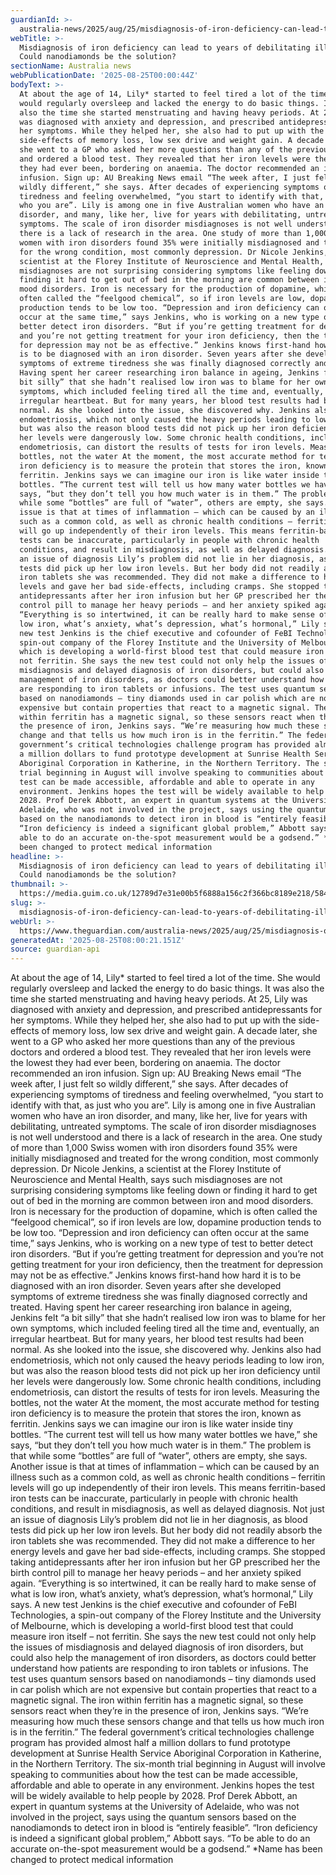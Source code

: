 ```yaml
---
guardianId: >-
  australia-news/2025/aug/25/misdiagnosis-of-iron-deficiency-can-lead-to-years-of-debilitating-illness-could-nanodiamonds-be-the-solution
webTitle: >-
  Misdiagnosis of iron deficiency can lead to years of debilitating illness.
  Could nanodiamonds be the solution?
sectionName: Australia news
webPublicationDate: '2025-08-25T00:00:44Z'
bodyText: >-
  At about the age of 14, Lily* started to feel tired a lot of the time. She
  would regularly oversleep and lacked the energy to do basic things. It was
  also the time she started menstruating and having heavy periods. At 25, Lily
  was diagnosed with anxiety and depression, and prescribed antidepressants for
  her symptoms. While they helped her, she also had to put up with the
  side-effects of memory loss, low sex drive and weight gain. A decade later,
  she went to a GP who asked her more questions than any of the previous doctors
  and ordered a blood test. They revealed that her iron levels were the lowest
  they had ever been, bordering on anaemia. The doctor recommended an iron
  infusion. Sign up: AU Breaking News email “The week after, I just felt so
  wildly different,” she says. After decades of experiencing symptoms of
  tiredness and feeling overwhelmed, “you start to identify with that, as just
  who you are”. Lily is among one in five Australian women who have an iron
  disorder, and many, like her, live for years with debilitating, untreated
  symptoms. The scale of iron disorder misdiagnoses is not well understood and
  there is a lack of research in the area. One study of more than 1,000 Swiss
  women with iron disorders found 35% were initially misdiagnosed and treated
  for the wrong condition, most commonly depression. Dr Nicole Jenkins, a
  scientist at the Florey Institute of Neuroscience and Mental Health, says such
  misdiagnoses are not surprising considering symptoms like feeling down or
  finding it hard to get out of bed in the morning are common between iron and
  mood disorders. Iron is necessary for the production of dopamine, which is
  often called the “feelgood chemical”, so if iron levels are low, dopamine
  production tends to be low too. “Depression and iron deficiency can often
  occur at the same time,” says Jenkins, who is working on a new type of test to
  better detect iron disorders. “But if you’re getting treatment for depression
  and you’re not getting treatment for your iron deficiency, then the treatment
  for depression may not be as effective.” Jenkins knows first-hand how hard it
  is to be diagnosed with an iron disorder. Seven years after she developed
  symptoms of extreme tiredness she was finally diagnosed correctly and treated.
  Having spent her career researching iron balance in ageing, Jenkins felt “a
  bit silly” that she hadn’t realised low iron was to blame for her own
  symptoms, which included feeling tired all the time and, eventually, an
  irregular heartbeat. But for many years, her blood test results had been
  normal. As she looked into the issue, she discovered why. Jenkins also had
  endometriosis, which not only caused the heavy periods leading to low iron,
  but was also the reason blood tests did not pick up her iron deficiency until
  her levels were dangerously low. Some chronic health conditions, including
  endometriosis, can distort the results of tests for iron levels. Measuring the
  bottles, not the water At the moment, the most accurate method for testing
  iron deficiency is to measure the protein that stores the iron, known as
  ferritin. Jenkins says we can imagine our iron is like water inside tiny
  bottles. “The current test will tell us how many water bottles we have,” she
  says, “but they don’t tell you how much water is in them.” The problem is that
  while some “bottles” are full of “water”, others are empty, she says. Another
  issue is that at times of inflammation – which can be caused by an illness
  such as a common cold, as well as chronic health conditions – ferritin levels
  will go up independently of their iron levels. This means ferritin-based iron
  tests can be inaccurate, particularly in people with chronic health
  conditions, and result in misdiagnosis, as well as delayed diagnosis. Not just
  an issue of diagnosis Lily’s problem did not lie in her diagnosis, as blood
  tests did pick up her low iron levels. But her body did not readily absorb the
  iron tablets she was recommended. They did not make a difference to her energy
  levels and gave her bad side-effects, including cramps. She stopped taking
  antidepressants after her iron infusion but her GP prescribed her the birth
  control pill to manage her heavy periods – and her anxiety spiked again.
  “Everything is so intertwined, it can be really hard to make sense of what is
  low iron, what’s anxiety, what’s depression, what’s hormonal,” Lily says. A
  new test Jenkins is the chief executive and cofounder of FeBI Technologies, a
  spin-out company of the Florey Institute and the University of Melbourne,
  which is developing a world-first blood test that could measure iron itself –
  not ferritin. She says the new test could not only help the issues of
  misdiagnosis and delayed diagnosis of iron disorders, but could also help the
  management of iron disorders, as doctors could better understand how patients
  are responding to iron tablets or infusions. The test uses quantum sensors
  based on nanodiamonds – tiny diamonds used in car polish which are not
  expensive but contain properties that react to a magnetic signal. The iron
  within ferritin has a magnetic signal, so these sensors react when they’re in
  the presence of iron, Jenkins says. “We’re measuring how much these sensors
  change and that tells us how much iron is in the ferritin.” The federal
  government’s critical technologies challenge program has provided almost half
  a million dollars to fund prototype development at Sunrise Health Service
  Aboriginal Corporation in Katherine, in the Northern Territory. The six-month
  trial beginning in August will involve speaking to communities about how the
  test can be made accessible, affordable and able to operate in any
  environment. Jenkins hopes the test will be widely available to help people by
  2028. Prof Derek Abbott, an expert in quantum systems at the University of
  Adelaide, who was not involved in the project, says using the quantum sensors
  based on the nanodiamonds to detect iron in blood is “entirely feasible”.
  “Iron deficiency is indeed a significant global problem,” Abbott says. “To be
  able to do an accurate on-the-spot measurement would be a godsend.” *Name has
  been changed to protect medical information
headline: >-
  Misdiagnosis of iron deficiency can lead to years of debilitating illness.
  Could nanodiamonds be the solution?
thumbnail: >-
  https://media.guim.co.uk/12789d7e31e00b5f6888a156c2f366bc8189e218/584_0_5000_4000/500.jpg
slug: >-
  misdiagnosis-of-iron-deficiency-can-lead-to-years-of-debilitating-illness-could-nanodiamonds-be-the-solution
webUrl: >-
  https://www.theguardian.com/australia-news/2025/aug/25/misdiagnosis-of-iron-deficiency-can-lead-to-years-of-debilitating-illness-could-nanodiamonds-be-the-solution
generatedAt: '2025-08-25T08:00:21.151Z'
source: guardian-api
---
```

At about the age of 14, Lily* started to feel tired a lot of the time. She would regularly oversleep and lacked the energy to do basic things. It was also the time she started menstruating and having heavy periods. At 25, Lily was diagnosed with anxiety and depression, and prescribed antidepressants for her symptoms. While they helped her, she also had to put up with the side-effects of memory loss, low sex drive and weight gain. A decade later, she went to a GP who asked her more questions than any of the previous doctors and ordered a blood test. They revealed that her iron levels were the lowest they had ever been, bordering on anaemia. The doctor recommended an iron infusion. Sign up: AU Breaking News email “The week after, I just felt so wildly different,” she says. After decades of experiencing symptoms of tiredness and feeling overwhelmed, “you start to identify with that, as just who you are”. Lily is among one in five Australian women who have an iron disorder, and many, like her, live for years with debilitating, untreated symptoms. The scale of iron disorder misdiagnoses is not well understood and there is a lack of research in the area. One study of more than 1,000 Swiss women with iron disorders found 35% were initially misdiagnosed and treated for the wrong condition, most commonly depression. Dr Nicole Jenkins, a scientist at the Florey Institute of Neuroscience and Mental Health, says such misdiagnoses are not surprising considering symptoms like feeling down or finding it hard to get out of bed in the morning are common between iron and mood disorders. Iron is necessary for the production of dopamine, which is often called the “feelgood chemical”, so if iron levels are low, dopamine production tends to be low too. “Depression and iron deficiency can often occur at the same time,” says Jenkins, who is working on a new type of test to better detect iron disorders. “But if you’re getting treatment for depression and you’re not getting treatment for your iron deficiency, then the treatment for depression may not be as effective.” Jenkins knows first-hand how hard it is to be diagnosed with an iron disorder. Seven years after she developed symptoms of extreme tiredness she was finally diagnosed correctly and treated. Having spent her career researching iron balance in ageing, Jenkins felt “a bit silly” that she hadn’t realised low iron was to blame for her own symptoms, which included feeling tired all the time and, eventually, an irregular heartbeat. But for many years, her blood test results had been normal. As she looked into the issue, she discovered why. Jenkins also had endometriosis, which not only caused the heavy periods leading to low iron, but was also the reason blood tests did not pick up her iron deficiency until her levels were dangerously low. Some chronic health conditions, including endometriosis, can distort the results of tests for iron levels. Measuring the bottles, not the water At the moment, the most accurate method for testing iron deficiency is to measure the protein that stores the iron, known as ferritin. Jenkins says we can imagine our iron is like water inside tiny bottles. “The current test will tell us how many water bottles we have,” she says, “but they don’t tell you how much water is in them.” The problem is that while some “bottles” are full of “water”, others are empty, she says. Another issue is that at times of inflammation – which can be caused by an illness such as a common cold, as well as chronic health conditions – ferritin levels will go up independently of their iron levels. This means ferritin-based iron tests can be inaccurate, particularly in people with chronic health conditions, and result in misdiagnosis, as well as delayed diagnosis. Not just an issue of diagnosis Lily’s problem did not lie in her diagnosis, as blood tests did pick up her low iron levels. But her body did not readily absorb the iron tablets she was recommended. They did not make a difference to her energy levels and gave her bad side-effects, including cramps. She stopped taking antidepressants after her iron infusion but her GP prescribed her the birth control pill to manage her heavy periods – and her anxiety spiked again. “Everything is so intertwined, it can be really hard to make sense of what is low iron, what’s anxiety, what’s depression, what’s hormonal,” Lily says. A new test Jenkins is the chief executive and cofounder of FeBI Technologies, a spin-out company of the Florey Institute and the University of Melbourne, which is developing a world-first blood test that could measure iron itself – not ferritin. She says the new test could not only help the issues of misdiagnosis and delayed diagnosis of iron disorders, but could also help the management of iron disorders, as doctors could better understand how patients are responding to iron tablets or infusions. The test uses quantum sensors based on nanodiamonds – tiny diamonds used in car polish which are not expensive but contain properties that react to a magnetic signal. The iron within ferritin has a magnetic signal, so these sensors react when they’re in the presence of iron, Jenkins says. “We’re measuring how much these sensors change and that tells us how much iron is in the ferritin.” The federal government’s critical technologies challenge program has provided almost half a million dollars to fund prototype development at Sunrise Health Service Aboriginal Corporation in Katherine, in the Northern Territory. The six-month trial beginning in August will involve speaking to communities about how the test can be made accessible, affordable and able to operate in any environment. Jenkins hopes the test will be widely available to help people by 2028. Prof Derek Abbott, an expert in quantum systems at the University of Adelaide, who was not involved in the project, says using the quantum sensors based on the nanodiamonds to detect iron in blood is “entirely feasible”. “Iron deficiency is indeed a significant global problem,” Abbott says. “To be able to do an accurate on-the-spot measurement would be a godsend.” *Name has been changed to protect medical information
